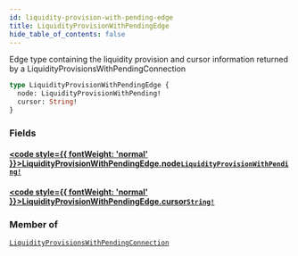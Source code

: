 ```yaml
---
id: liquidity-provision-with-pending-edge
title: LiquidityProvisionWithPendingEdge
hide_table_of_contents: false
---
```








Edge type containing the liquidity provision and cursor information returned by a LiquidityProvisionsWithPendingConnection

```graphql
type LiquidityProvisionWithPendingEdge {
  node: LiquidityProvisionWithPending!
  cursor: String!
}
```


### Fields

#### [<code style={{ fontWeight: 'normal' }}>LiquidityProvisionWithPendingEdge.<b>node</b></code>](#)<Bullet />[`LiquidityProvisionWithPending!`](/testnet/api/graphql/objects/liquidity-provision-with-pending) <Badge class="secondary" text="non-null"/> <Badge class="secondary" text="object"/>
> 
> 

#### [<code style={{ fontWeight: 'normal' }}>LiquidityProvisionWithPendingEdge.<b>cursor</b></code>](#)<Bullet />[`String!`](/testnet/api/graphql/scalars/string) <Badge class="secondary" text="non-null"/> <Badge class="secondary" text="scalar"/>
> 
> 



### Member of

[`LiquidityProvisionsWithPendingConnection`](/testnet/api/graphql/objects/liquidity-provisions-with-pending-connection)  <Badge class="secondary" text="object"/>



